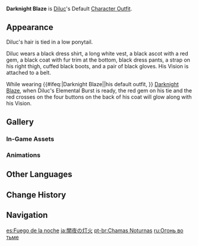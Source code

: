 {{Outfit Infobox
|id           = 201600
|image        = <gallery>
Character Diluc Full Wish.png|Wish
Character Diluc Game.png|In-Game
</gallery>
|character    = Diluc
|type         = Default
|description  = Diluc's outfit. A smart and tasteful suit fit for a nobleman.
|obtain       = Unlocked upon obtaining character
}}
'''Darknight Blaze''' is [[Diluc]]'s Default [[Character Outfit]].

==Appearance==
<!-- Keep appearance section short and concise. Limit to 1-2 paragraphs (preferably 1 paragraph) with 3-4 sentences each. -->
Diluc's hair is tied in a low ponytail.

Diluc wears a black dress shirt, a long white vest, a black ascot with a red gem, a black coat with fur trim at the bottom, black dress pants, a strap on his right thigh, cuffed black boots, and a pair of black gloves. His Vision is attached to a belt.

<!-- this section is transcluded in multiple places unrelated to his outfit, so please take care with the wording --><section begin="Glowing Ornaments" />While wearing {{#ifeq:{{PAGENAME}}|Darknight Blaze||his default outfit, }} [[Darknight Blaze]], when Diluc's Elemental Burst is ready, the red gem on his tie and the red crosses on the four buttons on the back of his coat will glow along with his Vision.<section end="Glowing Ornaments" />

==Gallery==
===In-Game Assets===
{{Assets/Outfit|Darknight Blaze|nomain=1}}

===Animations===
{{Preview/CharacterAnimations|Diluc|nocaption=1}}

==Other Languages==
{{Other Languages
|en      = Darknight Blaze
|zhs     = 夜行暗火
|zhs_rm  = Yèxíng Ànhuǒ
|zht     = 夜行暗火
|zht_rm  = Yèxíng Ànhuǒ
|zh_tl   = Nocturnal Smoldering Fire
|ja      = 闇夜の灯火
|ja_rm   = Yamiyo no Tomoshibi{{Assumed}}
|ja_tl   = Light of the Dark Night
|ko      = 어둠 속 불꽃
|ko_rm   = Eodum Sok Bulggot
|ko_tl   = Flame in Darkness
|es      = Fuego de la noche
|es_tl   = Fire of the Night
|fr      = Feu de la nuit
|fr_tl   = Fire of the Night
|ru      = Огонь во тьме
|ru_tl   = Flame in the Dark
|th      = เปลวไฟในราตรีกาล
|th_rm   = Pleo-fai nai Ra-tri-kan
|th_tl   = Flame at Nighttime
|vi      = Dạ Hành Ám Hỏa
|vi_tl   = Nocturnal Smoldering Fire
|de      = Feuer der Nacht
|de_tl   = Fire of Night
|id      = Darknight Blaze
|pt      = Chamas Noturnas
|pt_tl   = Nocturnal Flames
|tr      = Karagecenin Ateşi
|tr_tl   = 
|it      = Fiamme della notte
|it_tl   = Flames of the Night
}}

==Change History==
{{Change History|1.0}}

==Navigation==
{{Dressing Room Navbox|type=outfit}}

[[es:Fuego de la noche]]
[[ja:闇夜の灯火]]
[[pt-br:Chamas Noturnas]]
[[ru:Огонь во тьме]]